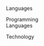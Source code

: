 
\section{Additional Interests}

Languages \vspace{-.18in}  

\begin{tabular}{p{1.15in}lp{.7in}l}
  & English & & Portuguese \\
  & Spanish & & Italian    \\
  & French  & & Latin      \\ [2.5ex]
\end{tabular}


\vspace{.2in}


Programming  
Languages \vspace{-.37in}  

\begin{tabular}{p{1.15in}lp{.7in}l}
  & R        & & \LaTeX   \\
  & Python   & & PHP      \\
  & Stan     & & HTML/CSS \\ [2.5ex]
\end{tabular}


\vspace{.2in}


Technology \vspace{-.18in}  

\begin{tabular}{p{1.15in}lp{.55in}lp{.7in}l}
   & MacOS X              & & SPSS      & & Praat                \\ 
   & Windows              & & R/RStudio & & PsychoPy             \\ 
   & Linux                & & Git       & & Adobe Creative Suite \\ [2.5ex]
\end{tabular}
